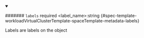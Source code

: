 
<details className="config-field" data-expandable="false" open>
<summary>

####### `labels` <span className="config-field-required" data-required="false">required</span> <span className="config-field-type">&lt;label_name&gt;:string</span> <span className="config-field-default"></span> <span className="config-field-enum"></span> {#spec-template-workloadVirtualClusterTemplate-spaceTemplate-metadata-labels}

Labels are labels on the object

</summary>



</details>
